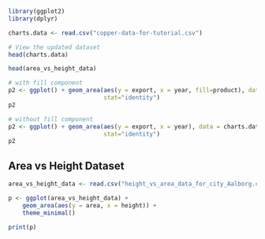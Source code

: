 ```r
library(ggplot2)
library(dplyr)

charts.data <- read.csv("copper-data-for-tutorial.csv")

# View the updated dataset
head(charts.data)
```

```r
head(area_vs_height_data)
```

```r
# with fill component
p2 <- ggplot() + geom_area(aes(y = export, x = year, fill=product), data = charts.data,
                           stat="identity")
p2
```

```r
# without fill component
p2 <- ggplot() + geom_area(aes(y = export, x = year), data = charts.data,
                           stat="identity")
p2
```


## Area vs Height Dataset

```r

area_vs_height_data <- read.csv("height_vs_area_data_for_city_Aalborg.csv")

p <- ggplot(area_vs_height_data) + 
    geom_area(aes(y = area, x = height)) +
    theme_minimal()
  
print(p)

```

```r

```

```r

```

```r

```

```r

```

```r

```

```r

```

```r

```
